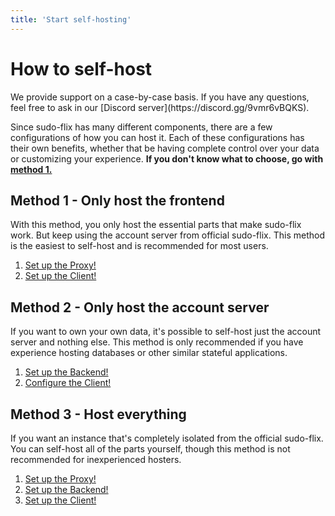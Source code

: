 ```yaml
---
title: 'Start self-hosting'
---
```


# How to self-host

<Note>
  We provide support on a case-by-case basis. If you have any questions, feel free to ask in our [Discord server](https://discord.gg/9vmr6vBQKS).
</Note>

Since sudo-flix has many different components, there are a few configurations of how you can host it. Each of these configurations has their own benefits, whether that be having complete control over your data or customizing your experience.
**If you don't know what to choose, go with [method 1.](#method-1-only-host-the-frontend)**

## Method 1 - Only host the frontend

With this method, you only host the essential parts that make sudo-flix work. But keep using the account server from official sudo-flix.
This method is the easiest to self-host and is recommended for most users.

1. [Set up the Proxy!](../proxy/deploy.mdx)
2. [Set up the Client!](../client/deploy.mdx)

## Method 2 - Only host the account server

If you want to own your own data, it's possible to self-host just the account server and nothing else.
This method is only recommended if you have experience hosting databases or other similar stateful applications.

1. [Set up the Backend!](../backend/deploy.mdx)
2. [Configure the Client!](../client/deploy.mdx)

## Method 3 - Host everything

If you want an instance that's completely isolated from the official sudo-flix. You can self-host all of the parts yourself, though this method is not recommended for inexperienced hosters.

1. [Set up the Proxy!](../proxy/deploy.mdx)
2. [Set up the Backend!](../backend/deploy.mdx)
3. [Set up the Client!](../client/deploy.mdx)

